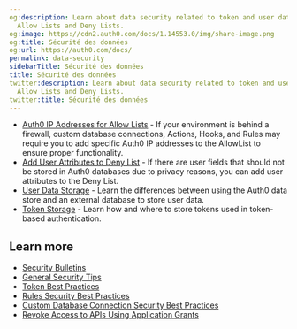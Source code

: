 ```yaml
---
og:description: Learn about data security related to token and user data storage,
  Allow Lists and Deny Lists.
og:image: https://cdn2.auth0.com/docs/1.14553.0/img/share-image.png
og:title: Sécurité des données
og:url: https://auth0.com/docs/
permalink: data-security
sidebarTitle: Sécurité des données
title: Sécurité des données
twitter:description: Learn about data security related to token and user data storage,
  Allow Lists and Deny Lists.
twitter:title: Sécurité des données
---
```


* [Auth0 IP Addresses for Allow Lists](/docs/secure/security-guidance/data-security/allowlist) - If your environment is behind a firewall, custom database connections, Actions, Hooks, and Rules may require you to add specific Auth0 IP addresses to the AllowList to ensure proper functionality.
* [Add User Attributes to Deny List](/docs/secure/security-guidance/data-security/denylist) - If there are user fields that should not be stored in Auth0 databases due to privacy reasons, you can add user attributes to the Deny List.
* [User Data Storage](/docs/secure/security-guidance/data-security/user-data-storage) - Learn the differences between using the Auth0 data store and an external database to store user data.
* [Token Storage](/docs/secure/security-guidance/data-security/token-storage) - Learn how and where to store tokens used in token-based authentication.

## Learn more

* [Security Bulletins](/docs/secure/security-guidance/security-bulletins)
* [General Security Tips](/docs/secure/security-guidance/tips)
* [Token Best Practices](/docs/secure/tokens/token-best-practices)
* [Rules Security Best Practices](/docs/rules-best-practices/rules-security-best-practices)
* [Custom Database Connection Security Best Practices](/docs/authenticate/database-connections/custom-db/custom-database-connections-scripts/connection-security)
* [Revoke Access to APIs Using Application Grants](/docs/get-started/applications/revoke-api-access)